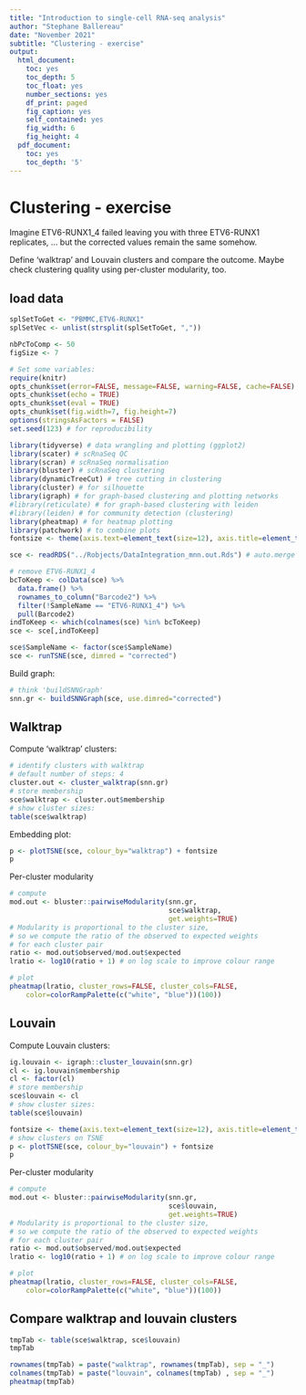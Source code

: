 ```yaml
---
title: "Introduction to single-cell RNA-seq analysis"
author: "Stephane Ballereau"
date: "November 2021"
subtitle: "Clustering - exercise"
output:
  html_document:
    toc: yes
    toc_depth: 5
    toc_float: yes
    number_sections: yes
    df_print: paged
    fig_caption: yes
    self_contained: yes
    fig_width: 6
    fig_height: 4
  pdf_document:
    toc: yes
    toc_depth: '5'
---
```


# Clustering - exercise

Imagine ETV6-RUNX1_4 failed leaving you with three ETV6-RUNX1 replicates,
... but the corrected values remain the same somehow.

Define 'walktrap' and Louvain clusters and compare the outcome.
Maybe check clustering quality using per-cluster modularity, too. 

## load data

```r
splSetToGet <- "PBMMC,ETV6-RUNX1"
splSetVec <- unlist(strsplit(splSetToGet, ","))

nbPcToComp <- 50
figSize <- 7
```

```r
# Set some variables:
require(knitr)
opts_chunk$set(error=FALSE, message=FALSE, warning=FALSE, cache=FALSE)
opts_chunk$set(echo = TRUE)
opts_chunk$set(eval = TRUE) 
opts_chunk$set(fig.width=7, fig.height=7)
options(stringsAsFactors = FALSE)
set.seed(123) # for reproducibility
```

```r
library(tidyverse) # data wrangling and plotting (ggplot2)
library(scater) # scRnaSeq QC
library(scran) # scRnaSeq normalisation
library(bluster) # scRnaSeq clustering
library(dynamicTreeCut) # tree cutting in clustering
library(cluster) # for silhouette
library(igraph) # for graph-based clustering and plotting networks 
#library(reticulate) # for graph-based clustering with leiden
#library(leiden) # for community detection (clustering)
library(pheatmap) # for heatmap plotting
library(patchwork) # to combine plots
fontsize <- theme(axis.text=element_text(size=12), axis.title=element_text(size=16))
```


```r
sce <- readRDS("../Robjects/DataIntegration_mnn.out.Rds") # auto.merge

# remove ETV6-RUNX1_4
bcToKeep <- colData(sce) %>%
  data.frame() %>%
  rownames_to_column("Barcode2") %>%
  filter(!SampleName == "ETV6-RUNX1_4") %>%
  pull(Barcode2)
indToKeep <- which(colnames(sce) %in% bcToKeep)
sce <- sce[,indToKeep]

sce$SampleName <- factor(sce$SampleName)
sce <- runTSNE(sce, dimred = "corrected")
```

Build graph:

```r
# think 'buildSNNGraph'
snn.gr <- buildSNNGraph(sce, use.dimred="corrected")
```

## Walktrap

Compute 'walktrap' clusters:

```r
# identify clusters with walktrap
# default number of steps: 4
cluster.out <- cluster_walktrap(snn.gr)
# store membership
sce$walktrap <- cluster.out$membership
# show cluster sizes:
table(sce$walktrap)
```

Embedding plot:

```r
p <- plotTSNE(sce, colour_by="walktrap") + fontsize
p
```

Per-cluster modularity

```r
# compute
mod.out <- bluster::pairwiseModularity(snn.gr,
                                       sce$walktrap,
                                       get.weights=TRUE)
# Modularity is proportional to the cluster size,
# so we compute the ratio of the observed to expected weights
# for each cluster pair
ratio <- mod.out$observed/mod.out$expected
lratio <- log10(ratio + 1) # on log scale to improve colour range

# plot
pheatmap(lratio, cluster_rows=FALSE, cluster_cols=FALSE, 
    color=colorRampPalette(c("white", "blue"))(100))


```

## Louvain

Compute Louvain clusters:

```r
ig.louvain <- igraph::cluster_louvain(snn.gr)
cl <- ig.louvain$membership
cl <- factor(cl)
# store membership
sce$louvain <- cl
# show cluster sizes:
table(sce$louvain)
```


```r
fontsize <- theme(axis.text=element_text(size=12), axis.title=element_text(size=16))
# show clusters on TSNE
p <- plotTSNE(sce, colour_by="louvain") + fontsize
p
```

Per-cluster modularity

```r
# compute
mod.out <- bluster::pairwiseModularity(snn.gr,
                                       sce$louvain,
                                       get.weights=TRUE)
# Modularity is proportional to the cluster size,
# so we compute the ratio of the observed to expected weights
# for each cluster pair
ratio <- mod.out$observed/mod.out$expected
lratio <- log10(ratio + 1) # on log scale to improve colour range

# plot
pheatmap(lratio, cluster_rows=FALSE, cluster_cols=FALSE, 
    color=colorRampPalette(c("white", "blue"))(100))


```

## Compare walktrap and louvain clusters

```r
tmpTab <- table(sce$walktrap, sce$louvain)
tmpTab
```

```r
rownames(tmpTab) = paste("walktrap", rownames(tmpTab), sep = "_")
colnames(tmpTab) = paste("louvain", colnames(tmpTab) , sep = "_")
pheatmap(tmpTab)
```



